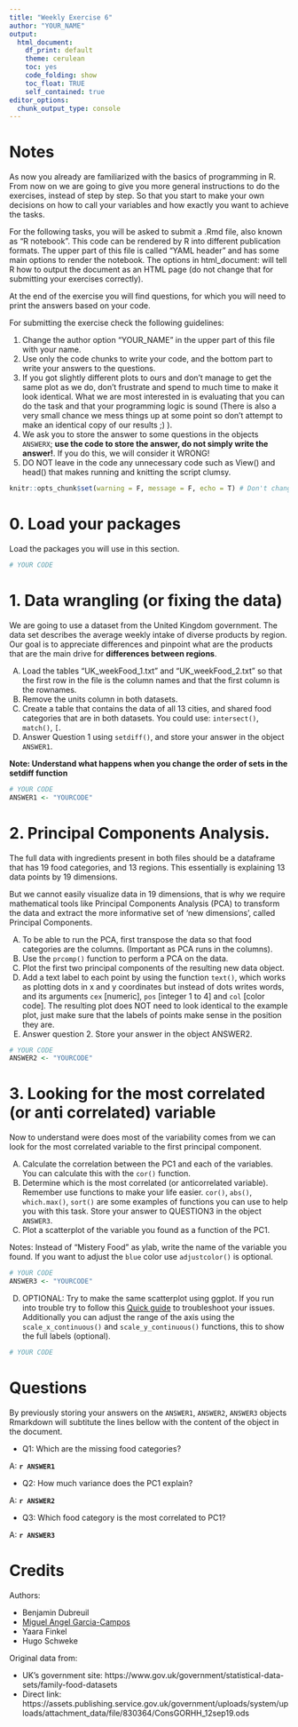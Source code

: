 ```yaml
---
title: "Weekly Exercise 6"
author: "YOUR_NAME"
output:
  html_document: 
    df_print: default
    theme: cerulean
    toc: yes
    code_folding: show
    toc_float: TRUE
    self_contained: true
editor_options: 
  chunk_output_type: console
---
```


# Notes

As now you already are familiarized with the basics of programming in R. 
From now on we are going to give you more general instructions to do the 
exercises, instead of step by step. So that you start to make your own decisions
on how to call your variables and how exactly you want to achieve the tasks.

For the following tasks, you will be asked to submit a .Rmd file, also known as
"R notebook". This code can be rendered by R into different publication 
formats. The upper part of this file is called "YAML header" and has some main 
options to render the notebook. The options in html_document: will tell R how 
to output the document as an HTML page (do not change that for submitting your 
exercises correctly).

At the end of the exercise you will find questions, for which you will need
to print the answers based on your code.

For submitting the exercise check the following guidelines:

1. Change the author option "YOUR_NAME" in the upper part of this file with your 
name.
2. Use only the code chunks to write your code, and the bottom part to write
your answers to the questions.
3. If you got slightly different plots to ours and don't manage 
to get the same plot as we do, don't frustrate and spend to much time to make 
it look identical. What we are most interested in is evaluating that you can do
the task and that your programming logic is sound (There is also a very small 
chance we mess things up at some point so don't attempt to make an identical
copy of our results ;) ).
4. We ask you to store the answer to some questions in the objects `ANSWERX`;
**use the code to store the answer, do not simply write the answer!**. If you do
this, we will consider it WRONG!
5. DO NOT leave in the code any unnecessary code such as View() and head()
that makes running and knitting the script clumsy.

```r
knitr::opts_chunk$set(warning = F, message = F, echo = T) # Don't change this
```

# 0. Load your packages

Load the packages you will use in this section.

```r
# YOUR CODE
```

# 1. Data wrangling (or fixing the data)

We are going to use a dataset from the United Kingdom government. 
The data set describes the average weekly intake of diverse products by region.
Our goal is to appreciate differences and pinpoint what are the products that
are the main drive for **differences between regions**.

(A) Load the tables "UK_weekFood_1.txt" and "UK_weekFood_2.txt" so that the first 
row in the file is the column names and that the first column is the rownames.
(B) Remove the units column in both datasets.
(C) Create a table that contains the data of all 13 cities, and shared food
categories that are in both datasets. You could use: `intersect()`, `match()`, `[`.
(E) Answer Question 1 using `setdiff()`, and store your answer in the object 
`ANSWER1`.

**Note: Understand what happens when you change the order of sets in the**
**setdiff function**

```r
# YOUR CODE
ANSWER1 <- "YOURCODE"
```

# 2. Principal Components Analysis.

The full data with ingredients present in both files should be a dataframe
that has 19 food categories, and 13 regions. This essentially is explaining 13
data points by 19 dimensions. 

But we cannot easily visualize data in 19 dimensions, that is why we require 
mathematical tools like Principal Components Analysis (PCA) to transform the 
data and extract the more informative set of 'new dimensions', called Principal 
Components.

(A) To be able to run the PCA, first transpose the data so that food categories 
are the columns. (Important as PCA runs in the columns).
(B) Use the `prcomp()` function to perform a PCA on the data.
(C) Plot the first two principal components of the resulting new data object.
(D) Add a text label to each point by using the function `text()`, which works as
plotting dots in x and y coordinates but instead of dots writes words, and its 
arguments `cex` [numeric], `pos` [integer 1 to 4] and `col` [color code]. The
resulting plot does NOT need to look identical to the example plot, just make sure
that the labels of points make sense in the position they are.
(E) Answer question 2. Store your answer in the object ANSWER2.

```r
# YOUR CODE
ANSWER2 <- "YOURCODE"
```

# 3. Looking for the most correlated (or anti correlated) variable

Now to understand were does most of the variability comes from we can look for
the most correlated variable to the first principal component. 

(A) Calculate the correlation between the PC1 and each of the variables. 
You can calculate this with the `cor()` function.
(B) Determine which is the most correlated (or anticorrelated variable). Remember
use functions to make your life easier. `cor()`, `abs()`, `which.max()`, `sort()`
are some examples of functions you can use to help you with this task. 
Store your answer to QUESTION3 in the object `ANSWER3`.
(C) Plot a scatterplot of the variable you found as a function of the PC1.

Notes: Instead of "Mistery Food" as ylab, write the name of the variable 
you found. If you want to adjust the `blue` color use `adjustcolor()` is optional.

```r
# YOUR CODE
ANSWER3 <- "YOURCODE"
```

(D) OPTIONAL: Try to make the same scatterplot using ggplot. If you run into
trouble try to follow this 
[Quick guide](http://www.sthda.com/english/wiki/ggplot2-scatter-plots-quick-start-guide-r-software-and-data-visualization)
to troubleshoot your issues. Additionally you can adjust the range of the axis
using the `scale_x_continuous()` and `scale_y_continuous()` functions, this to
show the full labels (optional).

```r
# YOUR CODE
```

# Questions

By previously storing your answers on the `ANSWER1`, `ANSWER2`, `ANSWER3` objects
Rmarkdown will subtitute the lines bellow with the content of the object in 
the document.

* Q1: Which are the missing food categories? 

A: **`r ANSWER1`**

* Q2: How much variance does the PC1 explain?

A: **`r ANSWER2`**

* Q3: Which food category is the most correlated to PC1?

A: **`r ANSWER3`**


# Credits

Authors:

* Benjamin Dubreuil
* [Miguel Angel Garcia-Campos](https://angelcampos.github.io/)
* Yaara Finkel
* Hugo Schweke


Original data from:

* UK's government site: https://www.gov.uk/government/statistical-data-sets/family-food-datasets
* Direct link: https://assets.publishing.service.gov.uk/government/uploads/system/uploads/attachment_data/file/830364/ConsGORHH_12sep19.ods
